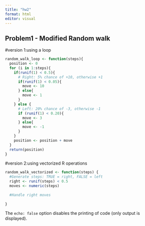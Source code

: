 ```yaml
---
title: "hw2"
format: html
editor: visual
---
```


## Problem1 - Modified Random walk

#version 1:using a loop
```r
random_walk_loop <- function(steps){
  position <- 0
  for (i in 1:steps){
    if(runif(1) < 0.5){
      # Right: 5% chance of +10, otherwise +1
      if(runif(1) < 0.05){
        move <- 10
      } else{
        move <- 1
      }
    } else {
      # Left: 20% chance of -3, otherwise -1
      if (runif(1) < 0.20){
        move <- 3
      } else{
        move <- -1
      }
    }
    position <- position + move
  }
  return(position)
}
```

#version 2:using vectorized R operations

```r
random_walk_vectorized <- function(steps) {
  #Generate steps: TRUE = right, FALSE = left
  right <- runif(steps) < 0.5
  moves <- numeric(steps)
  
  #Handle right moves
  
}
```

The `echo: false` option disables the printing of code (only output is displayed).
